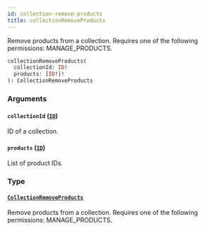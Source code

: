 ```yaml
---
id: collection-remove-products
title: collectionRemoveProducts
---
```


Remove products from a collection. Requires one of the following permissions: MANAGE_PRODUCTS.

```graphql
collectionRemoveProducts(
  collectionId: ID!
  products: [ID!]!
): CollectionRemoveProducts
```

### Arguments

#### `collectionId` ([`ID`](../../../developer/api-reference/scalars/id))

ID of a collection.

#### `products` ([`ID`](../../../developer/api-reference/scalars/id))

List of product IDs.

### Type

#### [`CollectionRemoveProducts`](../../../developer/api-reference/objects/collection-remove-products)

Remove products from a collection. Requires one of the following permissions: MANAGE_PRODUCTS.
